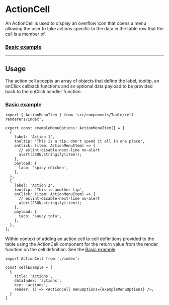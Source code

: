 
<Meta title="Design System/Components/Table/Cell Renderers/ActionCell/Overview" />

# ActionCell

An ActionCell is used to display an overflow icon that opens a menu allowing the user to take actions
specific to the data in the table row that the cell is a member of.

### [Basic example](./?path=/docs/design-system-components-table-cell-renderers-actioncell--basic)

<Story id="design-system-components-table-cell-renderers-actioncell--basic" />

---

## Usage

The action cell accepts an array of objects that define the label, tooltip, an onClick callback functions
and an optional data payload to be provided back to the onClick handler function.

### [Basic example](./?path=/docs/design-system-components-table-cell-renderers-actioncell--basic)

<Story id="design-system-components-table-cell-renderers-actioncell--basic" />

```
import { ActionMenuItem } from 'src/components/Table/cell-renderers/index';

export const exampleMenuOptions: ActionMenuItem[] = [
  {
    label: 'Action 1',
    tooltip: "This is a tip, don't spend it all in one place",
    onClick: (item: ActionMenuItem) => {
      // eslint-disable-next-line no-alert
      alert(JSON.stringify(item));
    },
    payload: {
      taco: 'spicy chicken',
    },
  },
  {
    label: 'Action 2',
    tooltip: 'This is another tip',
    onClick: (item: ActionMenuItem) => {
      // eslint-disable-next-line no-alert
      alert(JSON.stringify(item));
    },
    payload: {
      taco: 'saucy tofu',
    },
  },
];

```

Within context of adding an action cell to cell definitions provided to the table using the ActionCell component
for the return value from the render function on the cell definition. See the [Basic example](./?path=/docs/design-system-components-table-examples--basic)

```
import ActionCell from './index';

const cellExample = [
  {
    title: 'Actions',
    dataIndex: 'actions',
    key: 'actions',
    render: () => <ActionCell menuOptions={exampleMenuOptions} />,
  }
]
```
